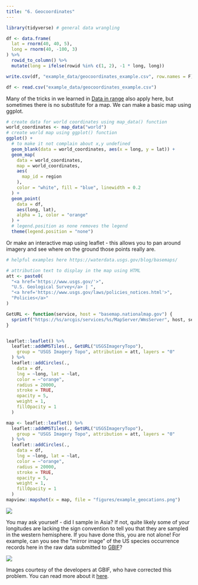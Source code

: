 ```yaml
---
title: "6. Geocoordinates"
---
```


```r
library(tidyverse) # general data wrangling
```

```r
df <- data.frame(
  lat = rnorm(40, 40, 5),
  long = rnorm(40, -100, 3)
) %>%
  rowid_to_column() %>%
  mutate(long = ifelse(rowid %in% c(1, 2), -1 * long, long))

write.csv(df, "example_data/geocoordinates_example.csv", row.names = F)
```

```r
df <- read.csv("example_data/geocoordinates_example.csv")
```

Many of the tricks in we learned in [Data in range](data_in_range.qmd) also apply here, but sometimes there is no substitute for a map. We can make a basic map using ggplot.

```r
# create data for world coordinates using map_data() function
world_coordinates <- map_data("world")
# create world map using ggplot() function
ggplot() +
  # to make it not complain about x,y undefined
  geom_blank(data = world_coordinates, aes(x = long, y = lat)) +
  geom_map(
    data = world_coordinates,
    map = world_coordinates,
    aes(
      map_id = region
    ),
    color = "white", fill = "blue", linewidth = 0.2
  ) +
  geom_point(
    data = df,
    aes(long, lat),
    alpha = 1, color = "orange"
  ) +
  # legend.position as none removes the legend
  theme(legend.position = "none")
```

Or make an interactive map using leaflet - this allows you to pan around imagery and see where on the ground those points really are.

```r
# helpful examples here https://waterdata.usgs.gov/blog/basemaps/

# attribution text to display in the map using HTML
att <- paste0(
  "<a href='https://www.usgs.gov/'>",
  "U.S. Geological Survey</a> | ",
  "<a href='https://www.usgs.gov/laws/policies_notices.html'>",
  "Policies</a>"
)

GetURL <- function(service, host = "basemap.nationalmap.gov") {
  sprintf("https://%s/arcgis/services/%s/MapServer/WmsServer", host, service)
}


leaflet::leaflet() %>%
  leaflet::addWMSTiles(., GetURL("USGSImageryTopo"),
    group = "USGS Imagery Topo", attribution = att, layers = "0"
  ) %>%
  leaflet::addCircles(.,
    data = df,
    lng = ~long, lat = ~lat,
    color = ~"orange",
    radius = 20000,
    stroke = TRUE,
    opacity = 5,
    weight = 1,
    fillOpacity = 1
  )
```

```r
map <- leaflet::leaflet() %>%
  leaflet::addWMSTiles(., GetURL("USGSImageryTopo"),
    group = "USGS Imagery Topo", attribution = att, layers = "0"
  ) %>%
  leaflet::addCircles(.,
    data = df,
    lng = ~long, lat = ~lat,
    color = ~"orange",
    radius = 20000,
    stroke = TRUE,
    opacity = 5,
    weight = 1,
    fillOpacity = 1
  )
mapview::mapshot(x = map, file = "figures/example_geocations.png")
```

![](figures/figures/example_geocations.png)

You may ask yourself - did I sample in Asia? If not, quite likely some of your longitudes are lacking the sign convention to tell you that they are sampled in the western hemisphere. If you have done this, you are not alone! For example, can you see the "mirror image" of the US species occurrence records here in the raw data submitted to [GBIF](https://www.gbif.org/)?

![](figures/us-verbatim.png)

Images courtesy of the developers at GBIF, who have corrected this problem. You can read more about it [here](https://gbif.blogspot.com/2011/05/here-be-dragons-mapping-occurrence-data.html).
